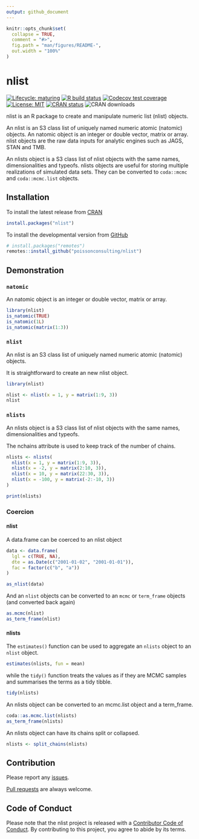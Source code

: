 ```yaml
---
output: github_document
---
```


<!-- README.md is generated from README.Rmd. Please edit that file -->

```r
knitr::opts_chunk$set(
  collapse = TRUE,
  comment = "#>",
  fig.path = "man/figures/README-",
  out.width = "100%"
)
```
# nlist

<!-- badges: start -->
[![Lifecycle: maturing](https://img.shields.io/badge/lifecycle-maturing-blue.svg)](https://www.tidyverse.org/lifecycle/#maturing)
[![R build status](https://github.com/poissonconsulting/nlist/workflows/R-CMD-check/badge.svg)](https://github.com/poissonconsulting/nlist/actions)
[![Codecov test coverage](https://codecov.io/gh/poissonconsulting/nlist/branch/master/graph/badge.svg)](https://codecov.io/gh/poissonconsulting/nlist?branch=master)
[![License: MIT](https://img.shields.io/badge/License-MIT-green.svg)](https://opensource.org/licenses/MIT)
[![CRAN status](https://www.r-pkg.org/badges/version/nlist)](https://cran.r-project.org/package=nlist)
![CRAN downloads](http://cranlogs.r-pkg.org/badges/nlist)
<!-- badges: end -->

nlist is an R package to create and manipulate numeric list (nlist) objects.

An nlist is an S3 class list of uniquely named numeric atomic (natomic) objects.
An natomic object is an integer or double vector, matrix or array.
nlist objects are the raw data inputs for analytic engines such as JAGS, STAN and TMB.

An nlists object is a S3 class list of nlist objects with the same names, dimensionalities and typeofs.
nlists objects are useful for storing multiple realizations of simulated data sets.
They can be converted to `coda::mcmc` and  `coda::mcmc.list` objects.

## Installation

To install the latest release from [CRAN](https://cran.r-project.org)
```r
install.packages("nlist")
```

To install the developmental version from [GitHub](https://github.com/poissonconsulting/nlist)
```r
# install.packages("remotes")
remotes::install_github("poissonconsulting/nlist")
```

## Demonstration

### `natomic`

An natomic object is an integer or double vector, matrix or array.

```r
library(nlist)
is_natomic(TRUE)
is_natomic(1L)
is_natomic(matrix(1:3))
```

### `nlist`

An nlist is an S3 class list of uniquely named numeric atomic (natomic) objects.

It is straightforward to create an new nlist object.
```r
library(nlist)

nlist <- nlist(x = 1, y = matrix(1:9, 3))
nlist
```

### `nlists`

An nlists object is a S3 class list of nlist objects with the same names, dimensionalities and typeofs.

The nchains attribute is used to keep track of the number of chains.

```r
nlists <- nlists(
  nlist(x = 1, y = matrix(1:9, 3)),
  nlist(x = -2, y = matrix(2:10, 3)),
  nlist(x = 10, y = matrix(22:30, 3)),
  nlist(x = -100, y = matrix(-2:-10, 3))
)

print(nlists)
```

### Coercion

#### nlist

A data.frame can be coerced to an nlist object
```r
data <- data.frame(
  lgl = c(TRUE, NA),
  dte = as.Date(c("2001-01-02", "2001-01-01")),
  fac = factor(c("b", "a"))
)

as_nlist(data)
```

And an `nlist` objects can be converted to an `mcmc` or `term_frame` objects (and converted back again)
```r
as.mcmc(nlist)
as_term_frame(nlist)
```

#### nlists

The `estimates()` function can be used to aggregate an `nlists` object to an `nlist` object.
```r
estimates(nlists, fun = mean)
```

while the `tidy()` function treats the values as if they are MCMC samples
and summarises the terms as a tidy tibble.
```r
tidy(nlists)
```


An nlists object can be converted to an mcmc.list object and a term_frame.
```r
coda::as.mcmc.list(nlists)
as_term_frame(nlists)
```

An nlists object can have its chains split or collapsed.
```r
nlists <- split_chains(nlists)
```

## Contribution

Please report any [issues](https://github.com/poissonconsulting/nlist/issues).

[Pull requests](https://github.com/poissonconsulting/nlist/pulls) are always welcome.

## Code of Conduct

Please note that the nlist project is released with a [Contributor Code of Conduct](https://contributor-covenant.org/version/2/0/CODE_OF_CONDUCT.html). 
By contributing to this project, you agree to abide by its terms.
